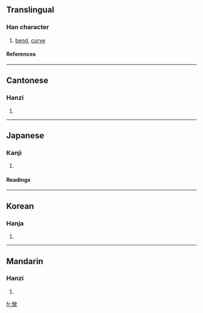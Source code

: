 {{see|弯}}

==Translingual==
===Han character===
{{Han char|rn=57|rad=弓|as=19|sn=22|four=2220<sub>7</sub>|canj=女火弓 (VFN)}}
# [[bend]], [[curve]]
====References====
{{Han ref|kx=0361.280|dkj=09904|dj=0680.060|hdz=21005.220|uh=5F4E|ud=24398|bh=C573|bd=50547}}
----
==Cantonese==
===Hanzi===
{{yue-hanzi|jyut=|y=waan1}}
# {{defn|Cantonese}}
----
==Japanese==
===Kanji===
{{ja-kanji|grade=|rs=弓19}}
# {{defn|Japanese}} 
====Readings====
{{ja-readings|on=[[わん]] (wan)|kun=[[ひく]] (hiku)}}
----
==Korean==
===Hanja===
{{ko-hanja|hangeul=만|eumhun=|rv=man|mr=man|y=man}}
# {{defn|Korean}}
----
==Mandarin==
===Hanzi===
{{cmn-hanzi|sim=弯|pin=[[wān]] ([[wan1]])|wg=wan<sup>1</sup>}}
# {{defn|Mandarin}}

[[fr:彎]]